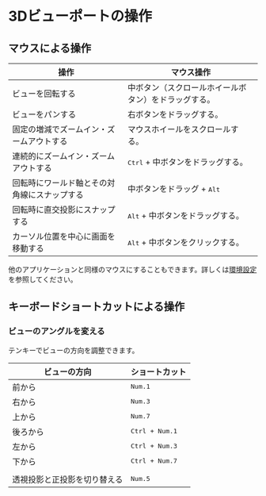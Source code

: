# 3Dビューポートの操作

## マウスによる操作

| 操作                                             | マウス操作                                               |
| ------------------------------------------------ | -------------------------------------------------------- |
| ビューを回転する                                 | 中ボタン（スクロールホイールボタン）をドラッグする。     |
| ビューをパンする                                 | 右ボタンをドラッグする。                                 |
| 固定の増減でズームイン・ズームアウトする         | マウスホイールをスクロールする。                         |
| 連続的にズームイン・ズームアウトする             | <kbd>Ctrl</kbd> + 中ボタンをドラッグする。              |
| 回転時にワールド軸とその対角線にスナップする     | 中ボタンをドラッグ + <kbd>Alt</kbd> |
| 回転時に直交投影にスナップする                   | <kbd>Alt</kbd> + 中ボタンをドラッグする。               |
| カーソル位置を中心に画面を移動する               | <kbd>Alt</kbd> + 中ボタンをクリックする。               |

他のアプリケーションと同様のマウスにすることもできます。詳しくは[環境設定](preferences)を参照してください。

## キーボードショートカットによる操作

### ビューのアングルを変える

テンキーでビューの方向を調整できます。

| ビューの方向                 | ショートカット          |
| ---------------------------- | ----------------------- |
| 前から                       | <kbd>Num.1</kbd>        |
| 右から                       | <kbd>Num.3</kbd>        |
| 上から                       | <kbd>Num.7</kbd>        |
| 後ろから                     | <kbd>Ctrl + Num.1</kbd> |
| 左から                       | <kbd>Ctrl + Num.3</kbd> |
| 下から                       | <kbd>Ctrl + Num.7</kbd> |
|                              |                         |
| 透視投影と正投影を切り替える | <kbd>Num.5</kbd>        |